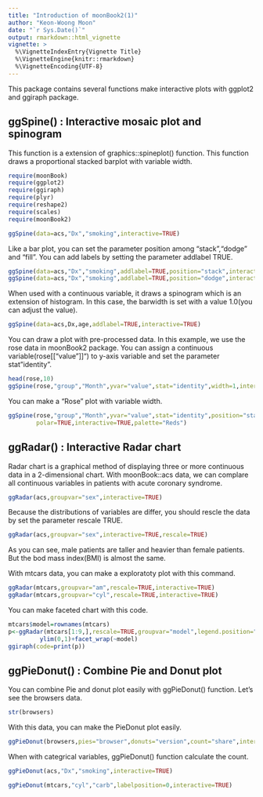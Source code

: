 ```yaml
---
title: "Introduction of moonBook2(1)"
author: "Keon-Woong Moon"
date: "`r Sys.Date()`"
output: rmarkdown::html_vignette
vignette: >
  %\VignetteIndexEntry{Vignette Title}
  %\VignetteEngine{knitr::rmarkdown}
  %\VignetteEncoding{UTF-8}
---
```


This package contains several functions make interactive plots with ggplot2 and ggiraph package.

## ggSpine() : Interactive mosaic plot and spinogram

This function is a extension of graphics::spineplot() function. This function draws a proportional stacked barplot with variable width. 

```r
require(moonBook)
require(ggplot2)
require(ggiraph)
require(plyr)
require(reshape2)
require(scales)
require(moonBook2)

ggSpine(data=acs,"Dx","smoking",interactive=TRUE)
```

Like a bar plot, you can set the parameter position among "stack","dodge" and "fill". You can add labels by setting the parameter addlabel TRUE.
```r
ggSpine(data=acs,"Dx","smoking",addlabel=TRUE,position="stack",interactive=TRUE)
ggSpine(data=acs,"Dx","smoking",addlabel=TRUE,position="dodge",interactive=TRUE)
```

When used with a continuous variable, it draws a spinogram which is an extension of histogram. In this case, the barwidth is set with a value 1.0(you can adjust the value).  

```r
ggSpine(data=acs,Dx,age,addlabel=TRUE,interactive=TRUE)
```

You can draw a plot with pre-processed data. In this example, we use the rose data in moonBook2 package. You can assign a continuous variable(rose[["value"]]") to y-axis variable and set the parameter stat "identity".
```r
head(rose,10)
ggSpine(rose,"group","Month",yvar="value",stat="identity",width=1,interactive=TRUE)
```

You can make a "Rose" plot with variable width.
```r
ggSpine(rose,"group","Month",yvar="value",stat="identity",position="stack",width=1,
        polar=TRUE,interactive=TRUE,palette="Reds")
```

## ggRadar() : Interactive Radar chart

Radar chart is a graphical method of displaying three or more continuous data in a 2-dimensional chart. With moonBook::acs data, we can complare all continuous variables in patients with acute coronary syndrome.

```r
ggRadar(acs,groupvar="sex",interactive=TRUE)
```

Because the distributions of variables are differ, you should rescle the data by set the parameter rescale TRUE.
```r
ggRadar(acs,groupvar="sex",interactive=TRUE,rescale=TRUE)
```
As you can see, male patients are taller and heavier than female patients. But the bod mass index(BMI) is almost the same.

With mtcars data, you can make a exploratoty plot with this command. 

```r
ggRadar(mtcars,groupvar="am",rescale=TRUE,interactive=TRUE)
ggRadar(mtcars,groupvar="cyl",rescale=TRUE,interactive=TRUE)
```

You can make faceted chart with this code.

```r
mtcars$model=rownames(mtcars)
p<-ggRadar(mtcars[1:9,],rescale=TRUE,groupvar="model",legend.position="none")+
         ylim(0,1)+facet_wrap(~model)
ggiraph(code=print(p))
```


## ggPieDonut() : Combine Pie and Donut plot

You can combine Pie and donut plot easily with ggPieDonut() function. Let's see the browsers data.

```r
str(browsers)
```

With this data, you can make the PieDonut plot easily.
```r
ggPieDonut(browsers,pies="browser",donuts="version",count="share",interactive=TRUE)
```

When with categrical variables, ggPieDonut() function calculate the count.
```r
ggPieDonut(acs,"Dx","smoking",interactive=TRUE)
```
```r
ggPieDonut(mtcars,"cyl","carb",labelposition=0,interactive=TRUE)
```
